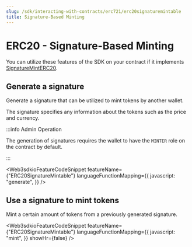 ```yaml
---
slug: /sdk/interacting-with-contracts/erc721/erc20signaturemintable
title: Signature-Based Minting
---
```



# ERC20 - Signature-Based Minting

You can utilize these features of the SDK on your contract if it implements [SignatureMintERC20](/contractkit/extension-contracts/sigminterc20).

<div className="row" style={{ marginBottom: 24 }}>
  <div className="col col--12" style={{ marginTop: 8 }}>
    <QuickstartCard
      name="Learn how to implement SignatureMintERC20"
      link={"/contractkit/extension-contracts/sigminterc20"}
      image="/assets/icons/general.png"
    />
  </div>
</div>

## Generate a signature

Generate a signature that can be utilized to mint tokens by another wallet.

The signature specifies any information about the tokens such as the price and currency.

:::info Admin Operation

The generation of signatures requires the wallet to have the `MINTER` role on the contract by default.

:::

<Web3sdkioFeatureCodeSnippet
  featureName={"ERC20SignatureMintable"}
  languageFunctionMapping={{
    javascript: "generate",
  }}
/>

## Use a signature to mint tokens

Mint a certain amount of tokens from a previously generated signature.

<Web3sdkioFeatureCodeSnippet
  featureName={"ERC20SignatureMintable"}
  languageFunctionMapping={{
    javascript: "mint",
  }}
  showHr={false}
/>
